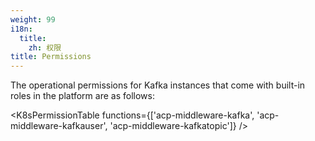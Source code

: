 ```yaml
---
weight: 99
i18n:
  title:
    zh: 权限
title: Permissions
---
```


The operational permissions for Kafka instances that come with built-in roles in the platform are as follows:

<K8sPermissionTable functions={['acp-middleware-kafka', 'acp-middleware-kafkauser', 'acp-middleware-kafkatopic']} />
